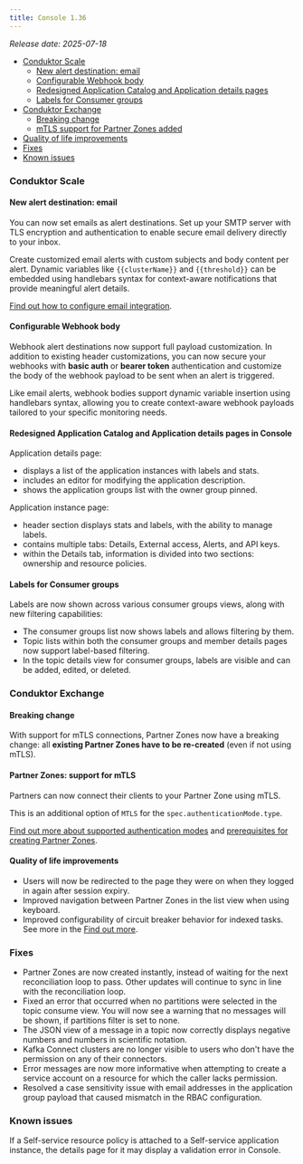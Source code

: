 ```yaml
---
title: Console 1.36
---
```


_Release date: 2025-07-18_

- [Conduktor Scale](#conduktor-scale)
  - [New alert destination: email](#new-alert-destination-email)
  - [Configurable Webhook body](#configurable-webhook-body)
  - [Redesigned Application Catalog and Application details pages](#redesigned-application-catalog-and-application-details-pages-in-console)
  - [Labels for Consumer groups](#labels-for-consumer-groups)
- [Conduktor Exchange](#conduktor-exchange)
  - [Breaking change](#breaking-change)
  - [mTLS support for Partner Zones added](#partner-zones-support-for-mtls)
- [Quality of life improvements](#quality-of-life-improvements)
- [Fixes](#fixes)
- [Known issues](#known-issues)

### Conduktor Scale

#### New alert destination: email

You can now set emails as alert destinations. Set up your SMTP server with TLS encryption and authentication to enable secure email delivery directly to your inbox.

Create customized email alerts with custom subjects and body content per alert. Dynamic variables like `{{clusterName}}` and `{{threshold}}` can be embedded using handlebars syntax for context-aware notifications that provide meaningful alert details.

[Find out how to configure email integration](/platform/navigation/settings/integrations/#email-integration).

#### Configurable Webhook body

Webhook alert destinations now support full payload customization. In addition to existing header customizations, you can now secure your webhooks with **basic auth** or **bearer token** authentication and customize the body of the webhook payload to be sent when an alert is triggered.

Like email alerts, webhook bodies support dynamic variable insertion using handlebars syntax, allowing you to create context-aware webhook payloads tailored to your specific monitoring needs.

#### Redesigned Application Catalog and Application details pages in Console

Application details page:

- displays a list of the application instances with labels and stats.
- includes an editor for modifying the application description.
- shows the application groups list with the owner group pinned.

Application instance page:

- header section displays stats and labels, with the ability to manage labels.
- contains multiple tabs: Details, External access, Alerts, and API keys.
- within the Details tab, information is divided into two sections: ownership and resource policies.

#### Labels for Consumer groups

Labels are now shown across various consumer groups views, along with new filtering capabilities:

- The consumer groups list now shows labels and allows filtering by them.
- Topic lists within both the consumer groups and member details pages now support label-based filtering.
- In the topic details view for consumer groups, labels are visible and can be added, edited, or deleted.

### Conduktor Exchange

#### Breaking change

With support for mTLS connections, Partner Zones now have a breaking change: all **existing Partner Zones have to be re-created** (even if not using mTLS).

#### Partner Zones: support for mTLS

Partners can now connect their clients to your Partner Zone using mTLS.

This is an additional option of `MTLS` for the `spec.authenticationMode.type`.

[Find out more about supported authentication modes](/platform/reference/resource-reference/console/#partner-zone) and [prerequisites for creating Partner Zones](/platform/navigation/partner-zones/#prerequisites).

#### Quality of life improvements

- Users will now be redirected to the page they were on when they logged in again after session expiry.
- Improved navigation between Partner Zones in the list view when using keyboard.
- Improved configurability of circuit breaker behavior for indexed tasks. See more in the [Find out more](/platform/get-started/configuration/env-variables/#indexer-properties).

### Fixes

- Partner Zones are now created instantly, instead of waiting for the next reconciliation loop to pass. Other updates will continue to sync in line with the reconciliation loop.
- Fixed an error that occurred when no partitions were selected in the topic consume view. You will now see a warning that no messages will be shown, if partitions filter is set to none.
- The JSON view of a message in a topic now correctly displays negative numbers and numbers in scientific notation.
- Kafka Connect clusters are no longer visible to users who don't have the permission on any of their connectors.
- Error messages are now more informative when attempting to create a service account on a resource for which the caller lacks permission.
- Resolved a case sensitivity issue with email addresses in the application group payload that caused mismatch in the RBAC configuration.

### Known issues

If a Self-service resource policy is attached to a Self-service application instance, the details page for it may display a validation error in Console.
